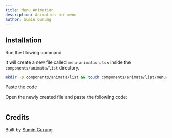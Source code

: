 ```yaml
---
title: Menu Animation
description: Animation for menu
author: Sumin Gurung
---
```


<ComponentPreview name="list-menu-animation--docs" />

## Installation

<Steps>
<Step>Run the fllowing command</Step>

It will create a new file called `menu-animation.tsx` inside the `components/animata/list` directory.

```bash
mkdir -p components/animata/list && touch components/animata/list/menu-animation.tsx
```

<Step>Paste the code</Step>

Open the newly created file and paste the following code:

```jsx file=<rootDir>/animata/list/menu-animation.tsx

```

</Steps>

## Credits

Built by [Sumin Gurung](https://github.com/GrgSumin)
